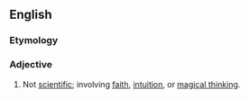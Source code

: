 {{also|non-scientific}}
==English==

===Etymology===
{{prefix|en|non|scientific}}

===Adjective===
{{en-adj|-}}

# Not [[scientific]]; involving [[faith]], [[intuition]], or [[magical thinking]].